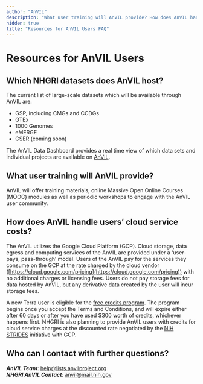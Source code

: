 ```yaml
---
author: "AnVIL"
description: "What user training will AnVIL provide? How does AnVIL handle users’ cloud service costs"
hidden: true
title: "Resources for AnVIL Users FAQ"
---
```


# Resources for AnVIL Users

## Which NHGRI datasets does AnVIL host?

The current list of large-scale datasets which will be available through AnVIL are:

- GSP, including CMGs and CCDGs
- GTEx
- 1000 Genomes
- eMERGE
- CSER (coming soon)

The AnVIL Data Dashboard provides a real time view of which data sets and individual projects are available
on [AnVIL]({portalURL}/data/consortia).

## What user training will AnVIL provide?

AnVIL will offer training materials, online Massive Open Online Courses (MOOC) modules as well as periodic workshops to
engage with the AnVIL user community.

## How does AnVIL handle users’ cloud service costs?

The AnVIL utilizes the Google Cloud Platform (GCP). Cloud storage, data egress and computing services of the AnVIL are
provided under a ‘user-pays, pass-through’ model. Users of the AnVIL pay for the services they consume on the GCP at the
rate charged by the cloud vendor ([https://cloud.google.com/pricing](https://cloud.google.com/pricing)) with no additional charges or licensing fees.
Users do not pay storage fees for data hosted by AnVIL, but any derivative data created by the user will incur storage
fees.

A new Terra user is eligible for
the [free credits program](https://support.terra.bio/hc/en-us/articles/360046295092-Set-up-billing-with-300-Google-credits-to-explore-Terra).
The program begins once you accept the Terms and Conditions, and will expire either after 60 days or after you have used
$300 worth of credits, whichever happens first. NHGRI is also planning to provide AnVIL users with credits for cloud
service charges at the discounted rate negotiated by the [NIH STRIDES](https://datascience.nih.gov/strides) initiative
with GCP.

## Who can I contact with further questions?

**_AnVIL Team_**: [help@lists.anvilproject.org]({anvilHelp})\
**_NHGRI AnVIL Contact_**: [anvil@mail.nih.gov](mailto:anvil@mail.nih.gov)
